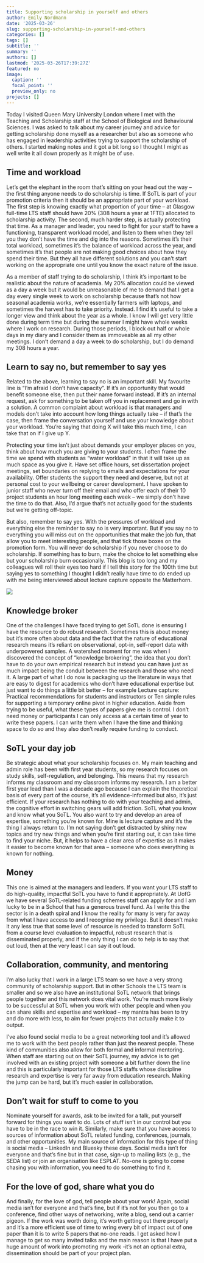 ```yaml
---
title: Supporting scholarship in yourself and others
author: Emily Nordmann
date: '2025-03-26'
slug: supporting-scholarship-in-yourself-and-others
categories: []
tags: []
subtitle: ''
summary: ''
authors: []
lastmod: '2025-03-26T17:39:27Z'
featured: no
image:
  caption: ''
  focal_point: ''
  preview_only: no
projects: []
---
```



Today I visited Queen Mary University London where I met with the Teaching and Scholarship staff at the School of Biological and Behavioural Sciences. I was asked to talk about my career journey and advice for getting scholarship done myself as a researcher but also as someone who has engaged in leadership activities trying to support the scholarship of others. I started making notes and it got a bit long so I thought I might as well write it all down properly as it might be of use.

## Time and workload

Let’s get the elephant in the room that’s sitting on your head out the way – the first thing anyone needs to do scholarship is time. If SoTL is part of your promotion criteria then it should be an appropriate part of your workload. The first step is knowing exactly what proportion of your time – at Glasgow full-time LTS staff should have 20%  (308 hours a year at 1FTE) allocated to scholarship activity. The second, much harder step, is actually protecting that time. As a manager and leader, you need to fight for your staff to have a functioning, transparent workload model, and listen to them when they tell you they don’t have the time and dig into the reasons. Sometimes it’s their total workload, sometimes it’s the balance of workload across the year, and sometimes it’s that people are not making good choices about how they spend their time. But they all have different solutions and you can’t start working on the appropriate one until you know the exact nature of the issue.

As a member of staff trying to do scholarship, I think it’s important to be realistic about the nature of academia. My 20% allocation could be viewed as a day a week but it would be unreasonable of me to demand that I get a day every single week to work on scholarship because that’s not how seasonal academia works, we’re essentially farmers with laptops, and sometimes the harvest has to take priority. Instead. I find it’s useful to take a longer view and think about the year as a whole. I know I will get very little done during term time but during the summer I might have whole weeks where I work on research. During those periods, I block out half or whole days in my diary and I consider them as immoveable as all my other meetings. I don’t demand a day a week to do scholarship, but I do demand my 308 hours a year.

## Learn to say no, but remember to say yes
Related to the above, learning to say no is an important skill. My favourite line is “I’m afraid I don’t have capacity”. If it’s an opportunity that would benefit someone else, then put their name forward instead. If it’s an internal request, ask for something to be taken off you in replacement and go in with a solution. A common complaint about workload is that managers and models don’t take into account how long things actually take – if that’s the case, then frame the conversation yourself and use your knowledge about your workload. You’re saying that doing X will take this much time, I can take that on if I give up Y. 

Protecting your time isn’t just about demands your employer places on you, think about how much you are giving to your students. I often frame the time we spend with students as “water workload” in that it will take up as much space as you give it. Have set office hours, set dissertation project meetings, set boundaries on replying to emails and expectations for your availability. Offer students the support they need and deserve, but not at personal cost to your wellbeing or career development. I have spoken to junior staff who never turn off their email and who offer each of their 10 project students an hour long meeting each week – we simply don’t have the time to do that. Also, I’d argue that’s not actually good for the students but we’re getting off-topic. 

But also, remember to say yes. With the pressures of workload and everything else the reminder to say no is very important. But if you say no to everything you will miss out on the opportunities that make the job fun, that allow you to meet interesting people, and that tick those boxes on the promotion form. You will never do scholarship if you never choose to do scholarship. If something has to burn, make the choice to let something else but your scholarship burn occasionally. This blog is too long and my colleagues will roll their eyes too hard if I tell this story for the 100th time but saying yes to something I thought I didn’t really have time to do ended up with me being interviewed about lecture capture opposite the Matterhorn. 

![](images/291646002_10103756675309971_1065449788018260080_n.jpg)


## Knowledge broker
One of the challenges I have faced trying to get SoTL done is ensuring I have the resource to do robust research. Sometimes this is about money but it’s more often about data and the fact that the nature of educational research means it’s reliant on observational, opt-in, self-report data with underpowered samples. A watershed moment for me was when I discovered the concept of “knowledge brokering”, the idea that you don’t have to do your own empirical research but instead you can have just as much impact being the conduit between the research and those who need it. A large part of what I do now is packaging up the literature in ways that are easy to digest for academics who don’t have educational expertise but just want to do things a little bit better – for example Lecture capture: Practical recommendations for students and instructors or Ten simple rules for supporting a temporary online pivot in higher education. Aside from trying to be useful, what these types of papers give me is control. I don’t need money or participants I can only access at a certain time of year to write these papers. I can write them when I have the time and thinking space to do so and they also don’t really require funding to conduct.

## SoTL your day job
Be strategic about what your scholarship focuses on. My main teaching and admin role has been with first year students, so my research focuses on study skills, self-regulation, and belonging. This means that my research informs my classroom and my classroom informs my research. I am a better first year lead than I was a decade ago because I can explain the theoretical basis of every part of the course, it’s all evidence-informed but also, it’s just efficient. If your research has nothing to do with your teaching and admin, the cognitive effort in switching gears will add friction. SoTL what you know and know what you SoTL. 
You also want to try and develop an area of expertise, something you’re known for. Mine is lecture capture and it’s the thing I always return to. I’m not saying don’t get distracted by shiny new topics and try new things and when you’re first starting out, it can take time to find your niche. But, it helps to have a clear area of expertise as it makes it easier to become known for that area – someone who does everything is known for nothing. 

## Money
This one is aimed at the managers and leaders. If you want your LTS staff to do high-quality, impactful SoTL you have to fund it appropriately. At UofG we have several SoTL-related funding schemes staff can apply for and I am lucky to be in a School that has a generous travel fund. As I write this the sector is in a death spiral and I know the reality for many is very far away from what I have access to and I recognise my privilege. But it doesn’t make it any less true that some level of resource is needed to transform SoTL from a course level evaluation to impactful, robust research that is disseminated properly, and if the only thing I can do to help is to say that out loud, then at the very least I can say it out loud.

## Collaboration, community, and mentoring
I’m also lucky that I work in a large LTS team so we have a very strong community of scholarship support. But in other Schools the LTS team is smaller and so we also have an institutional SoTL network that brings people together and this network does vital work. You’re much more likely to be successful at SoTL when you work with other people and when you can share skills and expertise and workload – my mantra has been to try and do more with less, to aim for fewer projects that actually make it to output.

I’ve also found social media to be a great networking tool and it’s allowed me to work with the best people rather than just the nearest people. These kind of communities also allow for both formal and informal mentoring. When staff are starting out on their SoTL journey, my advice is to get involved with an existing project with someone a bit further down the line and this is particularly important for those LTS staffs whose discipline research and expertise is very far away from education research. Making the jump can be hard, but it’s much easier in collaboration.

## Don’t wait for stuff to come to you
Nominate yourself for awards, ask to be invited for a talk, put yourself forward for things you want to do. Lots of stuff isn’t in our control but you have to be in the race to win it. Similarly, make sure that you have access to sources of information about SoTL related funding, conferences, journals, and other opportunities. My main source of information for this type of thing is social media – LinkedIn and Bluesky these days. Social media isn’t for everyone and that’s fine but in that case, sign-up to mailing lists (e.g., the SEDA list) or join an organisation like ESPLAT. No-one is going to come chasing you with information, you need to do something to find it.


## For the love of god, share what you do
And finally, for the love of god, tell people about your work! Again, social media isn’t for everyone and that’s fine, but if it’s not for you then go to a conference, find other ways of networking, write a blog, send out a carrier pigeon. If the work was worth doing, it’s worth getting out there properly and it’s a more efficient use of time to wring every bit of impact out of one paper than it is to write 5 papers that no-one reads. I get asked how I manage to get so many invited talks and the main reason is that I have put a huge amount of work into promoting my work -it’s not an optional extra, dissemination should be part of your project plan.

